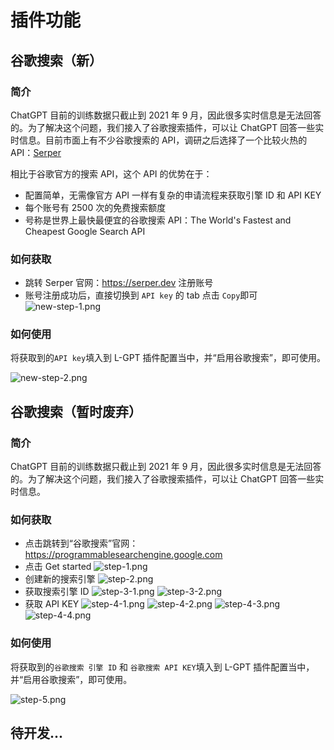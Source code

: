 # 插件功能

## 谷歌搜索（新）

### 简介

ChatGPT 目前的训练数据只截止到 2021 年 9 月，因此很多实时信息是无法回答的。为了解决这个问题，我们接入了谷歌搜索插件，可以让 ChatGPT 回答一些实时信息。目前市面上有不少谷歌搜索的 API，调研之后选择了一个比较火热的 API：[Serper](https://serper.dev/)

相比于谷歌官方的搜索 API，这个 API 的优势在于：

- 配置简单，无需像官方 API 一样有复杂的申请流程来获取引擎 ID 和 API KEY
- 每个账号有 2500 次的免费搜索额度
- 号称是世界上最快最便宜的谷歌搜索 API：The World's Fastest and Cheapest
  Google Search API

### 如何获取

- 跳转 Serper 官网：https://serper.dev 注册账号
- 账号注册成功后，直接切换到 `API key` 的 tab 点击 `Copy`即可
  ![new-step-1.png](/features/plugin/new-step-1.png)

### 如何使用

将获取到的`API key`填入到 L-GPT 插件配置当中，并“启用谷歌搜索”，即可使用。

![new-step-2.png](/features/plugin/new-step-2-zh-CN.png)

## 谷歌搜索（暂时废弃）

### 简介

ChatGPT 目前的训练数据只截止到 2021 年 9 月，因此很多实时信息是无法回答的。为了解决这个问题，我们接入了谷歌搜索插件，可以让 ChatGPT 回答一些实时信息。

### 如何获取

- 点击跳转到“谷歌搜索”官网：https://programmablesearchengine.google.com
- 点击 Get started
  ![step-1.png](/features/plugin/step-1.png)
- 创建新的搜索引擎
  ![step-2.png](/features/plugin/step-2-zh-CN.png)
- 获取搜索引擎 ID
  ![step-3-1.png](/features/plugin/step-3-1-zh-CN.png)
  ![step-3-2.png](/features/plugin/step-3-2-zh-CN.png)
- 获取 API KEY
  ![step-4-1.png](/features/plugin/step-4-1-zh-CN.png)
  ![step-4-2.png](/features/plugin/step-4-2-zh-CN.png)
  ![step-4-3.png](/features/plugin/step-4-3-zh-CN.png)
  ![step-4-4.png](/features/plugin/step-4-4-zh-CN.png)

### 如何使用

将获取到的`谷歌搜索 引擎 ID` 和 `谷歌搜索 API KEY`填入到 L-GPT 插件配置当中，并“启用谷歌搜索”，即可使用。

![step-5.png](/features/plugin/step-5-zh-CN.png)

## 待开发...
